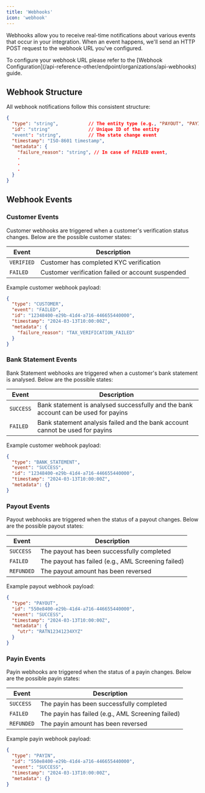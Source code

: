 ```yaml
---
title: 'Webhooks'
icon: 'webhook'
---
```


Webhooks allow you to receive real-time notifications about various events that occur in your integration. When an event happens, we'll send an HTTP POST request to the webhook URL you've configured.

<Note>
To configure your webhook URL please refer to the [Webhook Configuration](/api-reference-other/endpoint/organizations/api-webhooks) guide.
</Note>

## Webhook Structure

All webhook notifications follow this consistent structure:

```json
{
  "type": "string",           // The entity type (e.g., "PAYOUT", "PAYIN", "CUSTOMER", "BANK_STATEMENT")
  "id": "string"              // Unique ID of the entity 
  "event": "string",          // The state change event
  "timestamp": "ISO-8601 timestamp",
  "metadata": {
    "failure_reason": "string", // In case of FAILED event,
    .
    .
    .
  }
}
```

## Webhook Events

### Customer Events

Customer webhooks are triggered when a customer's verification status changes. Below are the possible customer states:

| Event | Description |
|-------|-------------|
| `VERIFIED` | Customer has completed KYC verification |
| `FAILED` | Customer verification failed or account suspended |

Example customer webhook payload:
```json
{
  "type": "CUSTOMER",
  "event": "FAILED",
  "id": "12348400-e29b-41d4-a716-446655440000",
  "timestamp": "2024-03-13T10:00:00Z",
  "metadata": {
    "failure_reason": "TAX_VERIFICATION_FAILED"
  }
}
```

### Bank Statement Events

Bank Statement webhooks are triggered when a customer's bank statement is analysed. Below are the possible states:

| Event | Description |
|-------|-------------|
| `SUCCESS` | Bank statement is analysed successfully and the bank account can be used for payins |
| `FAILED` | Bank statement analysis failed and the bank account cannot be used for payins |

Example customer webhook payload:
```json
{
  "type": "BANK_STATEMENT",
  "event": "SUCCESS",
  "id": "12348400-e29b-41d4-a716-446655440000",
  "timestamp": "2024-03-13T10:00:00Z",
  "metadata": {}
}
```

### Payout Events

Payout webhooks are triggered when the status of a payout changes. Below are the possible payout states:

| Event | Description |
|-------|-------------|
| `SUCCESS` | The payout has been successfully completed |
| `FAILED` | The payout has failed (e.g., AML Screening failed) |
| `REFUNDED` | The payout amount has been reversed |

Example payout webhook payload:
```json
{
  "type": "PAYOUT",
  "id": "550e8400-e29b-41d4-a716-446655440000",
  "event": "SUCCESS",
  "timestamp": "2024-03-13T10:00:00Z",
  "metadata": {
    "utr": "RATN12341234XYZ"
  }
}
```

### Payin Events

Payin webhooks are triggered when the status of a payin changes. Below are the possible payin states:

| Event | Description |
|-------|-------------|
| `SUCCESS` | The payin has been successfully completed |
| `FAILED` | The payin has failed (e.g., AML Screening failed) |
| `REFUNDED` | The payin amount has been reversed |

Example payin webhook payload:
```json
{
  "type": "PAYIN",
  "id": "550e8400-e29b-41d4-a716-446655440000",
  "event": "SUCCESS",
  "timestamp": "2024-03-13T10:00:00Z",
  "metadata": {}
}
```